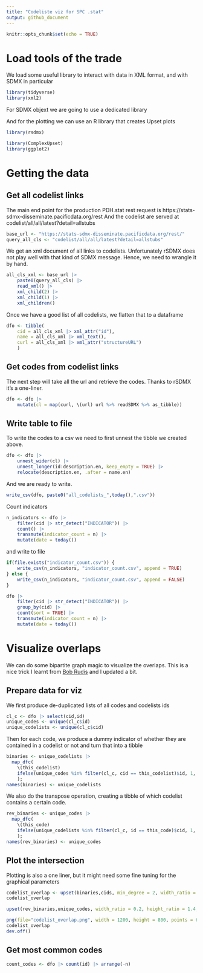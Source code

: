 ```yaml
---
title: "Codeliste viz for SPC .stat"
output: github_document
---
```


```r
knitr::opts_chunk$set(echo = TRUE)
```

# Load tools of the trade

We load some useful library to interact with data in XML format, and with SDMX in particular

```r
library(tidyverse)
library(xml2)
```

For SDMX objext we are going to use a dedicated library

And for the plotting we can use an R library that creates Upset plots

```r
library(rsdmx)
```

```r
library(ComplexUpset)
library(ggplot2)
```

# Getting the data

## Get all codelist links

The main end point for the production PDH.stat rest request is https://stats-sdmx-disseminate.pacificdata.org/rest
And the codelist are served at codelist/all/all/latest?detail=allstubs

```r
base_url <- "https://stats-sdmx-disseminate.pacificdata.org/rest/"
query_all_cls <- "codelist/all/all/latest?detail=allstubs"
```

We get an xml document of all links to  codelists.
Unfortunately rSDMX does not play well with that kind of SDMX message.
Hence, we need to wrangle it by hand.

```r
all_cls_xml <- base_url |>
    paste0(query_all_cls) |>
    read_xml() |>
    xml_child(2) |>
    xml_child(1) |>
    xml_children()
```

Once we have a good list of all codelists, we flatten that to a dataframe

```r
dfo <- tibble(
    cid = all_cls_xml |> xml_attr("id"),
    name = all_cls_xml |> xml_text(),
    curl = all_cls_xml |> xml_attr("structureURL")
    ) 
```

## Get codes from codelist links

The next step will take all the url and retrieve the codes.
Thanks to rSDMX it's a one-liner.

```r
dfo <- dfo |>
    mutate(cl = map(curl, \(url) url %>% readSDMX %>% as_tibble))
```

## Write table to file

To write the codes to a csv we need to first unnest the tibble we created above.

```r
dfo <- dfo |>
    unnest_wider(cl) |>
    unnest_longer(id:description.en, keep_empty = TRUE) |>
    relocate(description.en, .after = name.en)
```

And we are ready to write.

```r
write_csv(dfo, paste0("all_codelists_",today(),".csv"))
```

Count indicators

```r
n_indicators <- dfo |>
    filter(cid |> str_detect("INDICATOR")) |>
    count() |>
    transmute(indicator_count = n) |>
    mutate(date = today())
```

and write to file

```r
if(file.exists("indicator_count.csv")) {
    write_csv(n_indicators, "indicator_count.csv", append = TRUE)
} else {
    write_csv(n_indicators, "indicator_count.csv", append = FALSE)
}
```

```r
dfo |>
    filter(cid |> str_detect("INDICATOR")) |>
    group_by(cid) |>
    count(sort = TRUE) |>
    transmute(indicator_count = n) |>
    mutate(date = today())
```

# Visualize overlaps

We can do some bipartite graph magic to visualize the overlaps.
This is a nice trick I learnt from [Bob Rudis](https://rud.is/books/21-recipes/visualizing-intersecting-follower-sets-with-upsetr.html)
and I updated a bit.

## Prepare data for viz

We first produce de-duplicated lists of all codes and codelists ids

```r
cl_c <- dfo |> select(cid,id)
unique_codes <- unique(cl_c$id)
unique_codelists <- unique(cl_c$cid)
```

Then for each code, we produce a dummy indicator of whether they are contained in a codelist or not and turn that into a tibble
```r
binaries <- unique_codelists |>
  map_dfc(
    \(this_codelist)
    ifelse(unique_codes %in% filter(cl_c, cid == this_codelist)$id, 1, 0) |> as_tibble()
    );
names(binaries) <- unique_codelists
```

We also do the transpose operation, creating a tibble of which codelist contains a certain code.
```r
rev_binaries <- unique_codes |>
  map_dfc(
    \(this_code)
    ifelse(unique_codelists %in% filter(cl_c, id == this_code)$cid, 1, 0) |> as_tibble()
    );
names(rev_binaries) <- unique_codes
```

## Plot the intersection

Plotting is also a one liner, but it might need some fine tuning for the graphical parameters
```r
codelist_overlap <- upset(binaries,cids, min_degree = 2, width_ratio = 0.2, height_ratio = 1.4, n_intersections=30)
codelist_overlap
```

```r
upset(rev_binaries,unique_codes, width_ratio = 0.2, height_ratio = 1.4, n_intersections=2)
```


```r
png(file="codelist_overlap.png", width = 1200, height = 800, points = 60) # or other device
codelist_overlap
dev.off()
```

## Get most common codes

```r
count_codes <- dfo |> count(id) |> arrange(-n)
```
